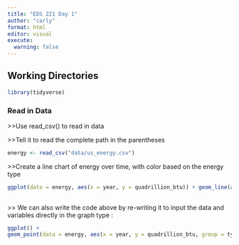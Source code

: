 ```yaml
---
title: "EDS 221 Day 1"
author: "carly"
format: html
editor: visual
execute:
  warning: false
---
```


## Working Directories

```r
library(tidyverse)
```

### Read in Data 

\>\>Use read_csv() to read in data

\>\>Tell it to read the complete path in the parentheses

```r
energy <- read_csv("data/us_energy.csv")
```

\>\>Create a line chart of energy over time, with color based on the energy type

```r
ggplot(data = energy, aes(x = year, y = quadrillion_btu)) + geom_line(aes(color = type))
                                                                      
```

\>\> We can also write the code above by re-writing it to input the data and variables directly in the graph type :

```r
ggplot() +
geom_point(data = energy, aes(x = year, y = quadrillion_btu, group = type, color = type))
```
